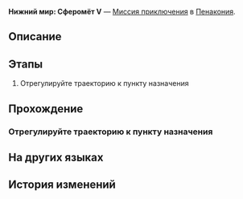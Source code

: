 {{Дополнить|Диалоги.}}
{{Миссия Инфобокс
|id              = 8020218
|Название        = 
|Изображение     = Миссия Освоения Нижний мир Сферомёт V.png
|Тип             = Миссия приключения
|События         = 
|Глава           = 
|Условия         = 
|Персонажи       = Первопроходец
|СтартЛокация    = Нижний мир: Сферомёт V
|Мир             = Пенакония
|Локации         = Нижний мир: Сферомёт V
|Предыдущая      = 
|Следующая       = 
|Награды         = 
}}
'''Нижний мир: Сферомёт V''' — [[Миссия приключения]] в [[Пенакония]].

==Описание==
{{Описание|<!--официальное описание из Перекрёстка судеб-->}}

==Этапы==
# Отрегулируйте траекторию к пункту назначения

==Прохождение==
{{Дополнить}}

===Отрегулируйте траекторию к пункту назначения===
{{Описание миссии|локация=Нижний мир: Сферомёт V|Тюремные надзиратели разрушили траектории для сфероидов. Вам придётся самостоятельно отрегулировать траектории и восстановить маршрут, иначе вам не встретиться с товарищами.}}
{{Диалог Начало}}

{{Диалог Конец}}

==На других языках==
{{На других языках
|en   = Deep "Bubble Pinball" Difficulty V
|zhs  = 深层「气泡弹珠」难度V
|zht  = 深層「氣泡彈珠」難度V
|ja   = 深層夢境「バブルピンボール」難易度V
|ko   = 깊은 층 「버블 핀볼」 난이도 V
|es   = Burbupinball profundo, dificultad&nbsp;V
|fr   = Profondeurs&nbsp;: «&nbsp;Flipper à bulles&nbsp;» difficulté V
|ru   = Нижний мир: Сферомёт V
|th   = "พินบอลหรรษา" ชั้นลึก ระดับความยาก V
|vi   = "Bi Bong Bóng" Tầng Sâu - Độ Khó V
|de   = Tief „Flipperkugel“ Schwierigkeitsgrad V
|id   = "Pinball Gelembung" yang Dalam: Tingkat Kesulitan V
|pt   = "Pinball de Bolha" Profundo Dificuldade V
}}

==История изменений==
{{История изменений|2.7}}
